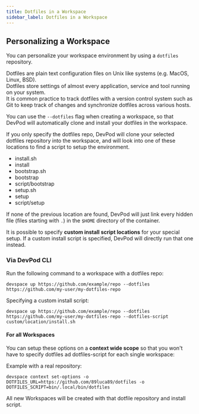 ```yaml
---
title: Dotfiles in a Workspace
sidebar_label: Dotfiles in a Workspace
---
```


## Personalizing a Workspace

You can personalize your workspace environment by using a `dotfiles` repository.

Dotfiles are plain text configuration files on Unix like systems (e.g. MacOS, Linux, BSD).  
Dotfiles store settings of almost every application, service and tool running on your system.  
It is common practice to track dotfiles with a version control system such as Git
to keep track of changes and synchronize dotfiles across various hosts. 

You can use the `--dotfiles` flag when creating a workspace, so that DevPod will
automatically clone and install your dotfiles in the workspace.

If you only specify the dotfiles repo, DevPod will clone your selected dotfiles
repository into the workspace, and will look into one of these locations to find
a script to setup the environment.

- install.sh
- install
- bootstrap.sh
- bootstrap
- script/bootstrap
- setup.sh
- setup
- script/setup

If none of the previous location are found, DevPod will just link every hidden file (files starting with `.`)
in the `$HOME` directory of the container.

It is possible to specify **custom install script locations** for your special setup. 
If a custom install script is specified, DevPod will directly run that one instead.

### Via DevPod CLI

Run the following command to a workspace with a dotfiles repo:

```
devspace up https://github.com/example/repo --dotfiles https://github.com/my-user/my-dotfiles-repo
```

Specifying a custom install script:

```
devspace up https://github.com/example/repo --dotfiles https://github.com/my-user/my-dotfiles-repo --dotfiles-script custom/location/install.sh
```

#### For all Workspaces

You can setup these options on a **context wide scope** so that you won't have to specify
dotfiles ad dotfiles-script for each single workspace:

Example with a real repository:

```
devspace context set-options -o DOTFILES_URL=https://github.com/89luca89/dotfiles -o DOTFILES_SCRIPT=bin/.local/bin/dotfiles
```

All new Workspaces will be created with that dotfile repository and install script.

